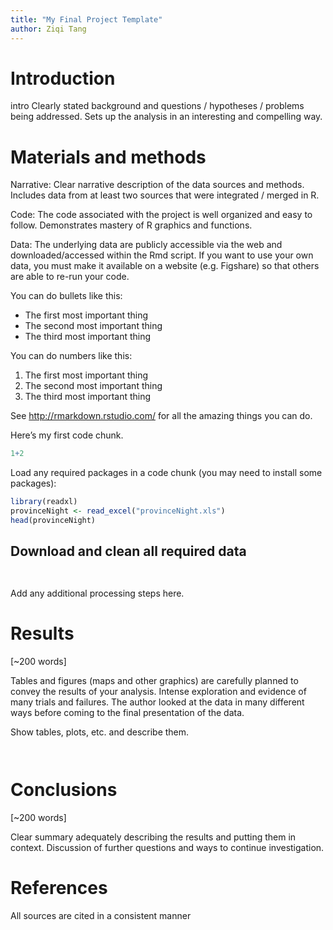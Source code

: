 ```yaml
---
title: "My Final Project Template"
author: Ziqi Tang
---
```


# Introduction
intro
Clearly stated background and questions / hypotheses / problems being addressed. Sets up the analysis in an interesting and compelling way.

# Materials and methods

Narrative: Clear narrative description of the data sources and methods. Includes data from at least two sources that were integrated / merged in R.

Code: The code associated with the project is well organized and easy to follow. Demonstrates mastery of R graphics and functions.

Data: The underlying data are publicly accessible via the web and downloaded/accessed within the Rmd script. If you want to use your own data, you must make it available on a website (e.g. Figshare) so that others are able to re-run your code.

You can do bullets like this:

* The first most important thing
* The second most important thing
* The third most important thing

You can do numbers like this:

1. The first most important thing
2. The second most important thing
3. The third most important thing

See [http://rmarkdown.rstudio.com/](http://rmarkdown.rstudio.com/) for all the amazing things you can do.


Here's my first code chunk.
```r
1+2
```

Load any required packages in a code chunk (you may need to install some packages):

```r
library(readxl)
provinceNight <- read_excel("provinceNight.xls")
head(provinceNight)
```

## Download and clean all required data
```r

```

```r

```

Add any additional processing steps here.

# Results

[~200 words]

Tables and figures (maps and other graphics) are carefully planned to convey the results of your analysis. Intense exploration and evidence of many trials and failures. The author looked at the data in many different ways before coming to the final presentation of the data.

Show tables, plots, etc. and describe them.

```r

```


```r

```

# Conclusions

[~200 words]

Clear summary adequately describing the results and putting them in context. Discussion of further questions and ways to continue investigation.

# References

All sources are cited in a consistent manner
